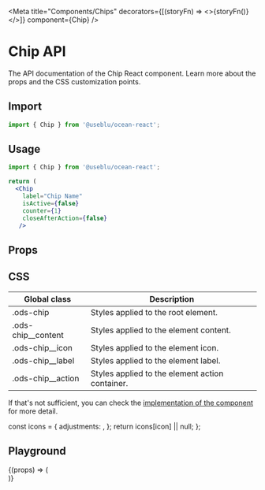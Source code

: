 
<Meta
  title="Components/Chips"
  decorators={[(storyFn) => <>{storyFn()}</>]}
  component={Chip}
/>

# Chip API

The API documentation of the Chip React component. Learn more about the props and the CSS customization points.

## Import

```javascript
import { Chip } from '@useblu/ocean-react';
```

## Usage

```jsx
import { Chip } from '@useblu/ocean-react';

return (
  <Chip
    label="Chip Name"
    isActive={false}
    counter={1}
    closeAfterAction={false}
   />
```

## Props

<ArgsTable of="." />

## CSS

| Global class         | Description                                     |
| -------------------- | ----------------------------------------------- |
| .ods-chip            | Styles applied to the root element.             |
| .ods-chip\_\_content | Styles applied to the element content.          |
| .ods-chip\_\_icon    | Styles applied to the element icon.             |
| .ods-chip\_\_label   | Styles applied to the element label.            |
| .ods-chip\_\_action  | Styles applied to the element action container. |

If that's not sufficient, you can check the [implementation of the component](https://github.com/ocean-ds/ocean-web/blob/master/packages/ocean-react/src/Chips/BasicChip.tsx) for more detail.

  const icons = {
    adjustments: <Adjustments size={16} />,
  };
  return icons[icon] || null;
};

## Playground

<Canvas withToolbar>
  <Story
    name="playground"
    args={{
      label: 'Label',
      isActive: false,
      counter: 0,
      iconLeft: null,
      hideDropdownIcon: false,
      disabled: false,
    }}
    argTypes={{
      label: {
        control: 'text',
        description: 'Determines label of chip component',
        type: { name: 'string', required: true },
        table: {
          type: { summary: 'string' },
          defaultValue: { summary: '' },
        },
      },
      isActive: {
        control: 'boolean',
      },
      counter: {
        control: 'number',
      },
      iconLeft: {
        options: ['none', 'adjustments'],
        control: { type: 'select' },
        table: {
          type: { summary: 'object' },
          defaultValue: { summary: 'adjustments' },
        },
      },
      hideDropdownIcon: {
        control: 'boolean',
      },
      disabled: {
        control: 'boolean',
      },
    }}
  >
    {(props) => (
      <div className="centered">
        <Chip {...props} iconLeft={selectIcon(props.iconLeft)} />
      </div>
    )}
  </Story>
</Canvas>
